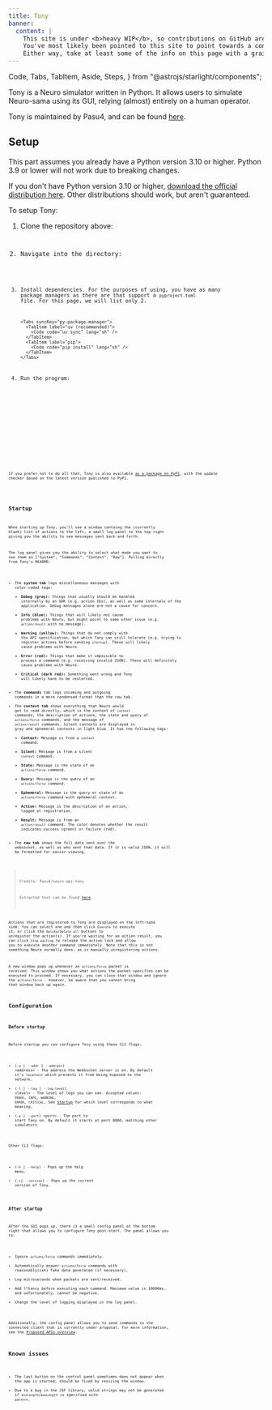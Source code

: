 ```yaml
---
title: Tony
banner:
  content: |
    This site is under <b>heavy WIP</b>, so contributions on GitHub are much appreciated!
    You've most likely been pointed to this site to point towards a concept, or something.
    Either way, take at least some of the info on this page with a grain of salt, and also don't expect much info since it's very incomplete on content.
---
```


  Code,
  Tabs,
  TabItem,
  Aside,
  Steps,
} from "@astrojs/starlight/components";

Tony is a Neuro simulator written in Python. It allows users to simulate Neuro-sama using its GUI, relying (almost) entirely on a human operator.

Tony is maintained by Pasu4, and can be found [here](https://github.com/Pasu4/neuro-api-tony).

## Setup

<Aside>

This part assumes you already have a Python version 3.10 or higher.
Python 3.9 or lower will not work due to breaking changes.

If you don't have Python version 3.10 or higher, [download the official distribution here](https://python.org/download). Other distributions should work, but aren't guaranteed.

</Aside>

To setup Tony:

<Steps>

1.  Clone the repository above:

    <Code
      code="git clone https://github.com/Pasu4/neuro-api-tony.git"
      lang="sh"
    />

2.  Navigate into the directory:

    <Code code="cd neuro-api-tony" lang="sh" />

3.  Install dependencies. For the purposes of using, you have as many package managers as there are that support a `pyproject.toml` file.
    For this page, we will list only 2.

        <Tabs syncKey="py-package-manager">
          <TabItem label="uv (recommended)">
            <Code code="uv sync" lang="sh" />
          </TabItem>
          <TabItem label="pip">
            <Code code="pip install" lang="sh" />
          </TabItem>
        </Tabs>

4.  Run the program:

    <Tabs syncKey="py-package-manager">
      <TabItem label="uv (recommended)">
        <Code code="uv run neuro-api-tony" lang="sh" />
      </TabItem>
      <TabItem label="pip">
        <Code code="neuro-api-tony" lang="sh" />
      </TabItem>
    </Tabs>

</Steps>

<Aside>

If you prefer not to do all that, Tony is also available [as a package on PyPI](https://pypi.org/), with the update checker based on the latest version published to PyPI.

</Aside>

## Startup

When starting up Tony, you'll see a window containg the (currently blank) list of actions to the left, a small log panel to the top-right giving you the ability to see messages sent back and forth.

The log panel gives you the ability to select what mode you want to see them as ["System", "Commands", "Context", "Raw"].
Pulling directly from Tony's README:

- The **system tab** logs miscellaneous messages with color-coded tags:
  - **Debug (gray):** Things that usually should be handled internally by an SDK (e.g. action IDs), as well as some internals of the application. Debug messages alone are not a cause for concern.
  - **Info (blue):** Things that will likely not cause problems with Neuro, but might point to some other issue (e.g. `action/result` with no message).
  - **Warning (yellow):** Things that do not comply with the API specification, but which Tony can still tolerate (e.g. trying to register actions before sending `startup`). These will likely cause problems with Neuro.
  - **Error (red):** Things that make it impossible to process a command (e.g. receiving invalid JSON). These will definitely cause problems with Neuro.
  - **Critical (dark red):** Something went wrong and Tony will likely have to be restarted.
- The **commands** tab logs incoming and outgoing commands in a more condensed format than the raw tab.
- The **context tab** shows everything that Neuro would get to read directly, which is the content of `context` commands, the description of actions, the state and query of `actions/force` commands, and the message of `action/result` commands. Silent contexts are displayed in gray and ephemeral contexts in light blue. It has the following tags:
  - **Context:** Message is from a `context` command.
  - **Silent:** Message is from a silent `context` command.
  - **State:** Message is the state of an `actions/force` command.
  - **Query:** Message is the query of an `actions/force` command.
  - **Ephemeral:** Message is the query or state of an `actions/force` command with ephemeral context.
  - **Action:** Message is the description of an action, logged at registration.
  - **Result:** Message is from an `action/result` command. The color denotes whether the result indicates success (green) or failure (red).
- The **raw tab** shows the full data sent over the websocket, as well as who sent that data. If it is valid JSON, it will be formatted for easier viewing.

> Credits: Pasu4/neuro-api-tony
>
> Extracted text can be found [here](https://github.com/Pasu4/neuro-api-tony/blob/main/README.md#Logs).

Actions that are registered to Tony are displayed on the left-hand side. You can select one and then click `Execute` to execute it, or click the `Delete`/`Delete all` buttons to unregister the action(s).
If you're waiting for an action result, you can click `Stop waiting` to release the action lock and allow you to execute another command immediately. Note that this is not something Neuro normally does, as is manually unregistering actions.

A new window pops up whenever an `actions/force` packet is received. This window shows you what actions the packet specifies can be executed to proceed. If necessary, you can close that window and ignore the `actions/force` - however, be aware that you cannot bring that window back up again.

## Configuration

### Before startup

Before startup you can configure Tony using these CLI flags:

- (`-a` | `--addr` | `--address`) \<address> - The address the WebSocket server is on. By default it's `localhost` which prevents it from being exposed to the network.
- (`-l` | `--log` | `--log-level`) \<level> - The level of logs you can see. Accepted values: `DEBUG`, `INFO`, `WARNING`, `ERROR`, `CRITICAL`. See [Startup](#Startup) for which level corresponds to what meaning.
- (`-p` | `--port`) \<port> - The port to start Tony on. By default it starts at port 8000, matching other simulators.

Other CLI flags:

- (`-h` | `--help`) - Pops up the help menu.
- (`-v`| `--version`) - Pops up the current version of Tony.

### After startup

After the GUI pops up, there is a small config panel at the bottom right that allows you to configure Tony post-start.
The panel allows you to:

- Ignore `actions/force` commands immediately.
- Automatically answer `actions/force` commands with reasonably(ish) fake data generated (if necessary).
- Log microseconds when packets are sent/received.
- Add l\*tency before executing each command. Maximum value is 10000ms, and unfortunately, cannot be negative.
- Change the level of logging displayed in the log panel.

Additionally, the config panel allows you to send commands to the connected client that is currently under proposal. For more information, see the [Proposed APIs overview](/base/proposals).

## Known issues

- The last button on the control panel sometimes does not appear when the app is started, should be fixed by resizing the window.
- Due to a bug in the JSF library, valid strings may not be generated if `minLength`/`maxLength` is specified with `pattern`.
